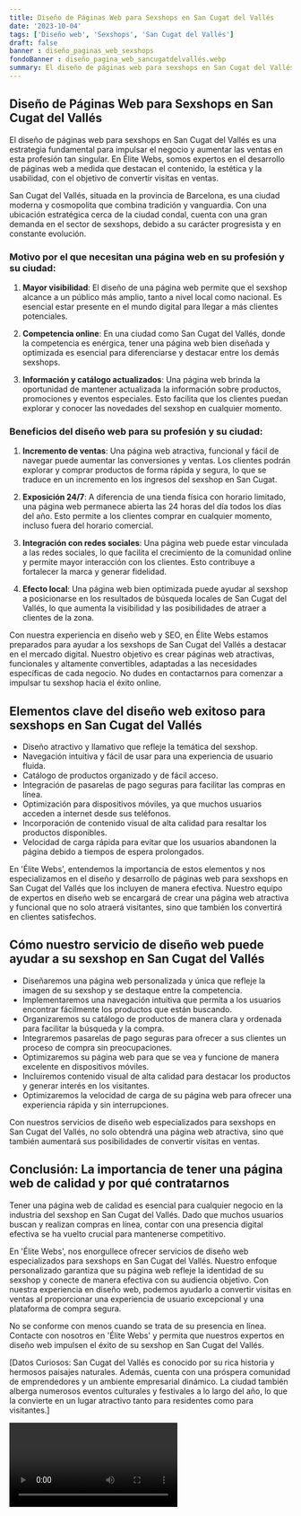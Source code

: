 ```yaml
---
title: Diseño de Páginas Web para Sexshops en San Cugat del Vallés
date: '2023-10-04'
tags: ['Diseño web', 'Sexshops', 'San Cugat del Vallés']
draft: false
banner : diseño_paginas_web_sexshops
fondoBanner : diseño_pagina_web_sancugatdelvallés.webp
summary: El diseño de páginas web para sexshops en San Cugat del Vallés es una estrategia fundamental para impulsar el negocio y aumentar las ventas en esta profesión tan singular. En Élite Webs, somos expertos en el desarrollo de páginas web a medida que destacan el contenido, la estética y la usabilidad, con el objetivo de convertir visitas en ventas.
---
```


## Diseño de Páginas Web para Sexshops en San Cugat del Vallés

El diseño de páginas web para sexshops en San Cugat del Vallés es una estrategia fundamental para impulsar el negocio y aumentar las ventas en esta profesión tan singular. En Élite Webs, somos expertos en el desarrollo de páginas web a medida que destacan el contenido, la estética y la usabilidad, con el objetivo de convertir visitas en ventas.

San Cugat del Vallés, situada en la provincia de Barcelona, es una ciudad moderna y cosmopolita que combina tradición y vanguardia. Con una ubicación estratégica cerca de la ciudad condal, cuenta con una gran demanda en el sector de sexshops, debido a su carácter progresista y en constante evolución.

### Motivo por el que necesitan una página web en su profesión y su ciudad:

1. **Mayor visibilidad**: El diseño de una página web permite que el sexshop alcance a un público más amplio, tanto a nivel local como nacional. Es esencial estar presente en el mundo digital para llegar a más clientes potenciales.

2. **Competencia online**: En una ciudad como San Cugat del Vallés, donde la competencia es enérgica, tener una página web bien diseñada y optimizada es esencial para diferenciarse y destacar entre los demás sexshops.

3. **Información y catálogo actualizados**: Una página web brinda la oportunidad de mantener actualizada la información sobre productos, promociones y eventos especiales. Esto facilita que los clientes puedan explorar y conocer las novedades del sexshop en cualquier momento.

### Beneficios del diseño web para su profesión y su ciudad:

1. **Incremento de ventas**: Una página web atractiva, funcional y fácil de navegar puede aumentar las conversiones y ventas. Los clientes podrán explorar y comprar productos de forma rápida y segura, lo que se traduce en un incremento en los ingresos del sexshop en San Cugat.

2. **Exposición 24/7**: A diferencia de una tienda física con horario limitado, una página web permanece abierta las 24 horas del día todos los días del año. Esto permite a los clientes comprar en cualquier momento, incluso fuera del horario comercial.

3. **Integración con redes sociales**: Una página web puede estar vinculada a las redes sociales, lo que facilita el crecimiento de la comunidad online y permite mayor interacción con los clientes. Esto contribuye a fortalecer la marca y generar fidelidad.

4. **Efecto local**: Una página web bien optimizada puede ayudar al sexshop a posicionarse en los resultados de búsqueda locales de San Cugat del Vallés, lo que aumenta la visibilidad y las posibilidades de atraer a clientes de la zona.

Con nuestra experiencia en diseño web y SEO, en Élite Webs estamos preparados para ayudar a los sexshops de San Cugat del Vallés a destacar en el mercado digital. Nuestro objetivo es crear páginas web atractivas, funcionales y altamente convertibles, adaptadas a las necesidades específicas de cada negocio. No dudes en contactarnos para comenzar a impulsar tu sexshop hacia el éxito online.

<GifSeo />

<Cta />

## Elementos clave del diseño web exitoso para sexshops en San Cugat del Vallés

- Diseño atractivo y llamativo que refleje la temática del sexshop.
- Navegación intuitiva y fácil de usar para una experiencia de usuario fluida.
- Catálogo de productos organizado y de fácil acceso.
- Integración de pasarelas de pago seguras para facilitar las compras en línea.
- Optimización para dispositivos móviles, ya que muchos usuarios acceden a internet desde sus teléfonos.
- Incorporación de contenido visual de alta calidad para resaltar los productos disponibles.
- Velocidad de carga rápida para evitar que los usuarios abandonen la página debido a tiempos de espera prolongados.

En 'Élite Webs', entendemos la importancia de estos elementos y nos especializamos en el diseño y desarrollo de páginas web para sexshops en San Cugat del Vallés que los incluyen de manera efectiva. Nuestro equipo de expertos en diseño web se encargará de crear una página web atractiva y funcional que no solo atraerá visitantes, sino que también los convertirá en clientes satisfechos.

## Cómo nuestro servicio de diseño web puede ayudar a su sexshop en San Cugat del Vallés

- Diseñaremos una página web personalizada y única que refleje la imagen de su sexshop y se destaque entre la competencia.
- Implementaremos una navegación intuitiva que permita a los usuarios encontrar fácilmente los productos que están buscando.
- Organizaremos su catálogo de productos de manera clara y ordenada para facilitar la búsqueda y la compra.
- Integraremos pasarelas de pago seguras para ofrecer a sus clientes un proceso de compra sin preocupaciones.
- Optimizaremos su página web para que se vea y funcione de manera excelente en dispositivos móviles.
- Incluiremos contenido visual de alta calidad para destacar los productos y generar interés en los visitantes.
- Optimizaremos la velocidad de carga de su página web para ofrecer una experiencia rápida y sin interrupciones.

Con nuestros servicios de diseño web especializados para sexshops en San Cugat del Vallés, no solo obtendrá una página web atractiva, sino que también aumentará sus posibilidades de convertir visitas en ventas.

## Conclusión: La importancia de tener una página web de calidad y por qué contratarnos

Tener una página web de calidad es esencial para cualquier negocio en la industria del sexshop en San Cugat del Vallés. Dado que muchos usuarios buscan y realizan compras en línea, contar con una presencia digital efectiva se ha vuelto crucial para mantenerse competitivo.

En 'Élite Webs', nos enorgullece ofrecer servicios de diseño web especializados para sexshops en San Cugat del Vallés. Nuestro enfoque personalizado garantiza que su página web refleje la identidad de su sexshop y conecte de manera efectiva con su audiencia objetivo. Con nuestra experiencia en diseño web, podemos ayudarlo a convertir visitas en ventas al proporcionar una experiencia de usuario excepcional y una plataforma de compra segura.

No se conforme con menos cuando se trata de su presencia en línea. Contacte con nosotros en 'Élite Webs' y permita que nuestros expertos en diseño web impulsen el éxito de su sexshop en San Cugat del Vallés.

\[Datos Curiosos: San Cugat del Vallés es conocido por su rica historia y hermosos paisajes naturales. Además, cuenta con una próspera comunidad de emprendedores y un ambiente empresarial dinámico. La ciudad también alberga numerosos eventos culturales y festivales a lo largo del año, lo que la convierte en un lugar atractivo tanto para residentes como para visitantes.\]

<Video />

<CtaBot job='Sexshops' city='San Cugat del Vallés'/>

<Gmaps query='San Cugat del Vallés+españa+maps' />